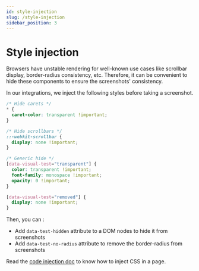 ```yaml
---
id: style-injection
slug: /style-injection
sidebar_position: 3
---
```


# Style injection

Browsers have unstable rendering for well-known use cases like scrollbar display, border-radius consistency, etc. Therefore, it can be convenient to hide these components to ensure the screenshots' consistency.

In our integrations, we inject the following styles before taking a screenshot.

```css
/* Hide carets */
* {
  caret-color: transparent !important;
}

/* Hide scrollbars */
::-webkit-scrollbar {
  display: none !important;
}

/* Generic hide */
[data-visual-test="transparent"] {
  color: transparent !important;
  font-family: monospace !important;
  opacity: 0 !important;
}

[data-visual-test="removed"] {
  display: none !important;
}
```

Then, you can :

- Add `data-test-hidden` attribute to a DOM nodes to hide it from screenshots
- Add `data-test-no-radius` attribute to remove the border-radius from screenshots

Read the [code injection doc](/code-injection) to know how to inject CSS in a page.
